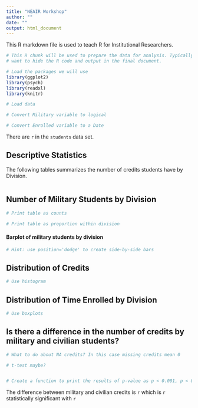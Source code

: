 ```yaml
---
title: "NEAIR Workshop"
author: ""
date: ""
output: html_document
---
```


This R markdown file is used to teach R for Institutional Researchers.

```r
# This R chunk will be used to prepare the data for analysis. Typically, we will
# want to hide the R code and output in the final document.

# Load the packages we will use
library(ggplot2)
library(psych)
library(readxl)
library(knitr)

# Load data

# Convert Military variable to logical

# Convert Enrolled variable to a Date

```

There are `r ` in the `students` data set.

## Descriptive Statistics

The following tables summarizes the number of credits students have by Division.

```r

```

## Number of Military Students by Division

```r

# Print table as counts

# Print table as proportion within division

```

#### Barplot of military students by division

```r
# Hint: use position='dodge' to create side-by-side bars

```

## Distribution of Credits

```r
# Use histogram

```

## Distribution of Time Enrolled by Division

```r
# Use boxplots

```

## Is there a difference in the number of credits by military and civilian students?

```r
# What to do about NA credits? In this case missing credits mean 0

# t-test maybe?


# Create a function to print the results of p-value as p < 0.001, p < 0.01, p < 0.05 or p > 0.05

```

The difference between military and civilian credits is `r ` which is `r ` statistically significant with `r `

